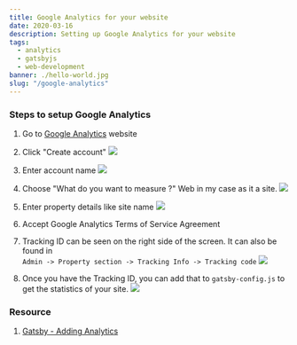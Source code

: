```yaml
---
title: Google Analytics for your website
date: 2020-03-16
description: Setting up Google Analytics for your website
tags:
  - analytics 
  - gatsbyjs
  - web-development  
banner: ./hello-world.jpg
slug: "/google-analytics"
---
```


### Steps to setup Google Analytics

1. Go to [Google Analytics](https://analytics.google.com/) website

1. Click "Create account"
![](./GA1.PNG)

1. Enter account name
![](./GA2.PNG)

1. Choose "What do you want to measure ?" Web in my case as it a site. 
![](./GA3.PNG)

1. Enter property details like site name
![](./GA4.PNG)

1. Accept Google Analytics Terms of Service Agreement

1. Tracking ID can be seen on the right side of the screen. It can also be found in     
  `Admin -> Property section -> Tracking Info -> Tracking code`
![](./GA5.PNG)

1. Once you have the Tracking ID, you can add that to `gatsby-config.js` to get the statistics of your site. 
![](./GA6.PNG)

### Resource 
1. [Gatsby - Adding Analytics](https://www.gatsbyjs.org/docs/adding-analytics/)